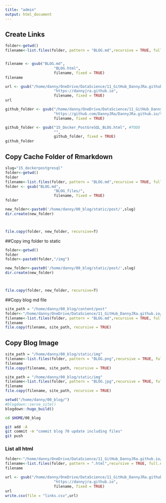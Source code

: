 ```yaml
---
title: "admin"
output: html_document
---
```


## Create Links

```r
folder<-getwd()
filename<-list.files(folder, pattern = "BLOG.md",recursive = TRUE, full.names = TRUE)


filename <- gsub("BLOG.md", 
                      "BLOG.html",
                      filename, fixed = TRUE)
filename

url <- gsub("/home/danny/OneDrive/DataScience/11_GitHub_DannyJRa.github.io", 
                      "https://dannyjra.github.io",
                      filename, fixed = TRUE)
url

github_folder <- gsub("/home/danny/OneDrive/DataScience/11_GitHub_DannyJRa.github.io", 
                      "https://github.com/DannyJRa/DannyJRa.github.io/tree/master/",
                      filename, fixed = TRUE)

github_folder <- gsub("15_Docker_PostGreSQL_BLOG.html", #TODO
                      "",
                      github_folder, fixed = TRUE)
github_folder
```


## Copy Cache Folder of Rmarkdown

```r
slug="15_dockerpostgresql"
folder<-getwd()
folder
filename<-list.files(folder, pattern = "BLOG.md",recursive = TRUE, full.names = TRUE)
folder <- gsub("BLOG.md", 
                      "BLOG_files/",
                      filename, fixed = TRUE)
folder

new_folder<-paste0('/home/danny/00_blog/static/post/',slug)
dir.create(new_folder)



file.copy(folder, new_folder, recursive=T)
```

##Copy img folder to static

```r
folder<-getwd()
folder
folder<-paste0(folder,"/img")

new_folder<-paste0('/home/danny/00_blog/static/post/',slug)
dir.create(new_folder)



file.copy(folder, new_folder, recursive=T)
```

##Copy blog md file

```r
site_path = "/home/danny/00_blog/content/post"
folder<-"/home/danny/OneDrive/DataScience/11_GitHub_DannyJRa.github.io/"
filename<-list.files(folder, pattern = "BLOG.md",recursive = TRUE, full.names = TRUE)
filename
file.copy(filename, site_path, recursive = TRUE)

```

## Copy Blog Image

```r
site_path = "/home/danny/00_blog/static/img"
filename<-list.files(folder, pattern = "BLOG.png",recursive = TRUE, full.names = TRUE)
filename
file.copy(filename, site_path, recursive = TRUE)
```

```r
site_path = "/home/danny/00_blog/static/img"
filename<-list.files(folder, pattern = "BLOG.jpg",recursive = TRUE, full.names = TRUE)
filename
file.copy(filename, site_path, recursive = TRUE)
```


```r
setwd("/home/danny/00_blog/")
#blogdown::serve_site()
blogdown::hugo_build()
```


```bash
cd $HOME/00_blog

git add -A
git commit -m "commit blog 70 update including files"
git push
```
### List all html

```r

folder<-"/home/danny/OneDrive/DataScience/11_GitHub_DannyJRa.github.io/"
filename<-list.files(folder, pattern = ".html",recursive = TRUE, full.names = TRUE)
filename
```

```r



url <- gsub("/home/danny/OneDrive/DataScience/11_GitHub_DannyJRa.github.io", 
                      "https://dannyjra.github.io",
                      filename, fixed = TRUE)
url
write.csv(file = "links.csv",url)
```